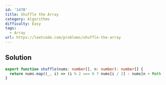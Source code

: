 ```yaml
---
id: '1470'
title: Shuffle the Array
category: Algorithms
difficulty: Easy
tags:
  - Array
url: https://leetcode.com/problems/shuffle-the-array
---
```


## Solution

```typescript showLineNumbers
export function shuffle(nums: number[], n: number): number[] {
  return nums.map((_, i) => (i % 2 === 0 ? nums[i / 2] : nums[n + Math.floor(i / 2)]));
}
```
